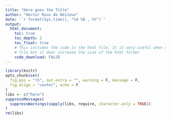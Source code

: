 ```yaml
---
title: "Here goes the Title"
author: "Hector Roux de Bézieux"
date: '`r format(Sys.time(), "%d %B , %Y")`'
output:
  html_document:
    toc: true
    toc_depth: 2
    toc_float: true
    # This includes the code in the html file. It it very useful when sharing the
    # file but it does increase the size of the html folder  
    code_download: FALSE
---
```


```r
library(knitr)
opts_chunk$set(
  fig.pos = "!h", out.extra = "", warning = F, message = F, 
  fig.align = "center", echo = F
)
libs <- c("here")
suppressMessages(
  suppressWarnings(sapply(libs, require, character.only = TRUE))
)
rm(libs)
```

